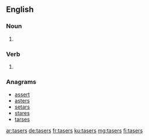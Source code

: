 ==English==

===Noun===
{{head|en|plural}}

# {{plural of|taser|lang=en}}

===Verb===
{{head|en}}

# {{en-third-person singular of|taser}}

===Anagrams===
* [[assert#English|assert]]
* [[asters#English|asters]]
* [[setars#English|setars]]
* [[stares#English|stares]]
* [[tarses#English|tarses]]

[[ar:tasers]]
[[de:tasers]]
[[fr:tasers]]
[[ku:tasers]]
[[mg:tasers]]
[[fi:tasers]]